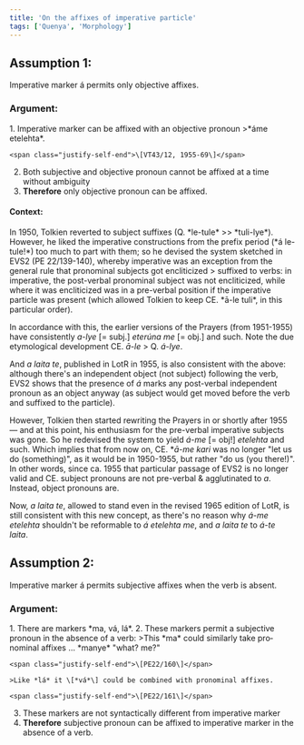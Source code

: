 ```yaml
---
title: 'On the affixes of imperative particle'
tags: ['Quenya', 'Morphology']
---
```


## Assumption 1:

<aside class="bg-sky-500 p-6 rounded-lg text-white">Imperative marker á permits only objective affixes.</aside>

### Argument:

<Steps>
1. Imperative marker can be affixed with an objective pronoun
    >*áme etelehta*.
    
    <span class="justify-self-end">\[VT43/12, 1955-69\]</span>
2. Both subjective and objective pronoun cannot be affixed at a time without ambiguity
3. **Therefore** only objective pronoun can be affixed.
</Steps>

#### Context:

<Evidence>
In 1950, Tolkien reverted to subject suffixes (Q. *le-tule* >> *tuli-lye*). However, he liked the imperative constructions from the prefix period (*á le-tule!*) too much to part with them; so he devised the system sketched in EVS2 (PE 22/139-140), whereby imperative was an exception from the general rule that pronominal subjects got encliticized > suffixed to verbs: in imperative, the post-verbal pronominal subject was not encliticized, while where it was encliticized was in a pre-verbal position if the imperative particle was present (which allowed Tolkien to keep CE. *ā-le tuli*, in this particular order).

In accordance with this, the earlier versions of the Prayers (from 1951-1955) have consistently *a-lye* \[= subj.\] *eterúna me* \[= obj.\] and such. Note the due etymological development CE. *ā-le* > Q. *á-lye*.

And *a laita te*, published in LotR in 1955, is also consistent with the above: although there's an independent object (not subject) following the verb, EVS2 shows that the presence of *á* marks any post-verbal independent pronoun as an object anyway (as subject would get moved before the verb and suffixed to the particle).

However, Tolkien then started rewriting the Prayers in or shortly after 1955 &mdash; and at this point, his enthusiasm for the pre-verbal imperative subjects was gone.
So he redevised the system to yield *á-me* \[= obj!\] *etelehta* and such. Which implies that from now on, CE. \**ā-me kari* was no longer "let us do (something)", as it would be in 1950-1955, but rather "do us (you there!)". In other words,  since ca. 1955 that particular passage of EVS2 is no longer valid and CE. subject pronouns are not pre-verbal & agglutinated to *a*. Instead, object pronouns are.

Now, *a laita te*, allowed to stand even in the revised 1965 edition of LotR, is still consistent with this new concept, as there's no reason why *á-me etelehta* shouldn't be reformable to *á etelehta me*, and *a laita te* to *á-te laita*.
</Evidence>

## Assumption 2:

<aside class="bg-sky-500 p-6 rounded-lg text-white">Imperative marker á permits subjective affixes when the verb is absent.</aside>

### Argument:

<Steps>
1. There are markers *ma, vá, lá*.
2. These markers permit a subjective pronoun in the absence of a verb:
    >This *ma* could similarly take pro­nominal affixes &hellip; *manye* "what? me?"
        
    <span class="justify-self-end">\[PE22/160\]</span>
        
    >Like *lá* it \[*vá*\] could be combined with pronominal affixes.
        
    <span class="justify-self-end">\[PE22/161\]</span>
3. These markers are not syntactically different from imperative marker
4. **Therefore** subjective pronoun can be affixed to imperative marker in the absence of a verb.
</Steps>